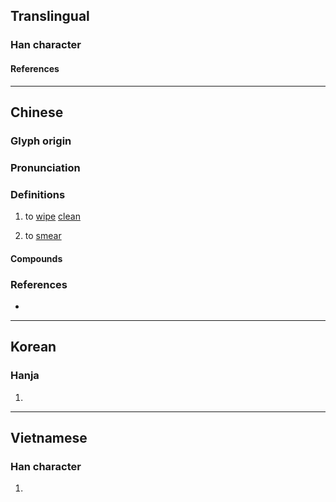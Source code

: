 {{character info}}
==Translingual==

===Han character===
{{Han char|rn=64|rad=手|as=04|sn=7|four=50041|canj=QYK|ids=⿰扌文}}

====References====
{{Han ref|kx=0420.150|dkj=11868|dj=0767.160|hdz=31843.030|uh=6286}}

----

==Chinese==
{{zh-forms}}

===Glyph origin===
{{Han etym}}

===Pronunciation===
{{zh-pron
|m=抆
|c=man5,man2
|mc=y
|oc=y
|cat=
}}

===Definitions===
{{zh-hanzi}}

# to [[wipe]] [[clean]]
# {{lb|zh|Cantonese}} to [[smear]] {{gl|to spread across a surface or to cover by rubbing}} {{rfclarify|yue}}

====Compounds====
{{zh-der|抆拭|抆淚}}

===References===
* {{R:twedu|B01254}}

----

==Korean==

===Hanja===
{{ko-hanja|문}}

# {{rfdef|ko|sort=手04}}

----

==Vietnamese==

===Han character===
{{vi-readings|rs=手04|reading=[[vặn]], [[vấn]], [[vẫn]]}}

# {{rfdef|vi|sort=手04}}

{{cln|vi|Han tu}}